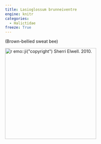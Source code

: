 ```yaml
---
title: Lasioglossum brunneiventre
engine: knitr
categories:
  - Halictidae
freeze: True
---
```

(Brown-bellied sweat bee)

[![`r emo::ji("copyright")` Sherri Elwell. 2010.](/files/no_bee.png){height=300}](https://www.zoology.ubc.ca/entomology/main/Hymenoptera/Halictidae/Lasioglossum%20brunneiventre%20female%20(3lateral)%20.jpg)
